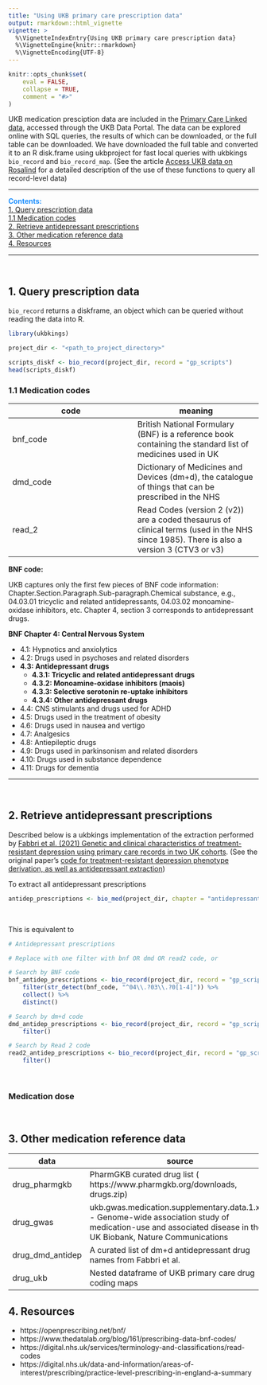 ```yaml
---
title: "Using UKB primary care prescription data"
output: rmarkdown::html_vignette
vignette: >
  %\VignetteIndexEntry{Using UKB primary care prescription data}
  %\VignetteEngine{knitr::rmarkdown}
  %\VignetteEncoding{UTF-8}
---
```


```r
knitr::opts_chunk$set(
    eval = FALSE,
    collapse = TRUE,
    comment = "#>"
)
```


UKB medication presciption data are included in the
[Primary Care Linked data](https://biobank.ndph.ox.ac.uk/showcase/showcase/docs/primary_care_data.pdf),
accessed through the UKB Data Portal. The data can be
explored online with SQL queries, the results of which can be
downloaded, or the full table can be downloaded. We have downloaded
the full table and converted it to an R disk.frame using ukbproject for
fast local queries with ukbkings `bio_record` and `bio_record_map`.
(See the article [Access UKB data on Rosalind](https://kenhanscombe.github.io/ukbkings/articles/kcl-ukb-access.html#record-level-data)
for a detailed description of the use of these functions to query all
record-level data)

***

<span style="color:dodgerblue;">**Contents:**</span>  
[1. Query prescription data]  
    [1.1 Medication codes]  
[2. Retrieve antidepressant prescriptions]  
[3. Other medication reference data]  
[4. Resources]

***

<br>

## 1. Query prescription data

`bio_record` returns a diskframe, an object which can be queried without
reading the data into R.

```r
library(ukbkings)

project_dir <- "<path_to_project_directory>"

scripts_diskf <- bio_record(project_dir, record = "gp_scripts")
head(scripts_diskf)
```



### 1.1 Medication codes

| code | meaning |
|---|---|
| bnf_code | British National Formulary (BNF) is a reference book containing the standard list of medicines used in UK |
| dmd_code | Dictionary of Medicines and Devices (dm+d), the catalogue of things that can be prescribed in the NHS |
| read_2 | Read Codes (version 2 (v2)) are a coded thesaurus of clinical terms (used in the NHS since 1985). There is also a version 3 (CTV3 or v3)  |


__BNF code:__

UKB captures only the first few pieces of BNF code information:
Chapter.Section.Paragraph.Sub-paragraph.Chemical substance, e.g.,
04.03.01 tricyclic and related antidepressants,
04.03.02 monoamine-oxidase inhibitors, etc. Chapter 4, section 3
corresponds to antidepressant drugs.

__BNF Chapter 4: Central Nervous System__

- 4.1: Hypnotics and anxiolytics
- 4.2: Drugs used in psychoses and related disorders
- __4.3: Antidepressant drugs__
    - __4.3.1: Tricyclic and related antidepressant drugs__
    - __4.3.2: Monoamine-oxidase inhibitors (maois)__
    - __4.3.3: Selective serotonin re-uptake inhibitors__
    - __4.3.4: Other antidepressant drugs__
- 4.4: CNS stimulants and drugs used for ADHD
- 4.5: Drugs used in the treatment of obesity
- 4.6: Drugs used in nausea and vertigo
- 4.7: Analgesics
- 4.8: Antiepileptic drugs
- 4.9: Drugs used in parkinsonism and related disorders
- 4.10: Drugs used in substance dependence
- 4.11: Drugs for dementia

***

<br>

## 2. Retrieve antidepressant prescriptions

Described below is a ukbkings implementation of the extraction performed
by [Fabbri et al. (2021) Genetic and clinical characteristics of
treatment-resistant depression using primary care records in two UK
cohorts](https://pubmed.ncbi.nlm.nih.gov/33753889/). (See the original
paper's [code for treatment-resistant depression phenotype derivation,
as well as antidepressant extraction](https://github.com/chiarafabbri/MDD_TRD_study/blob/master/scripts/extract_diagn_ADs_TRD_pheno.R))

To extract all antidepressant prescriptions

```r
antidep_prescriptions <- bio_med(project_dir, chapter = "antidepressants")
```

<br>

This is equivalent to

```r
# Antidepressant prescriptions

# Replace with one filter with bnf OR dmd OR read2 code, or

# Search by BNF code
bnf_antidep_prescriptions <- bio_record(project_dir, record = "gp_scripts") %>%
    filter(str_detect(bnf_code, "^04\\.?03\\.?0[1-4]")) %>%
    collect() %>%
    distinct()

# Search by dm+d code
dmd_antidep_prescriptions <- bio_record(project_dir, record = "gp_scripts") %>%
    filter()

# Search by Read 2 code
read2_antidep_prescriptions <- bio_record(project_dir, record = "gp_scripts") %>%
    filter()
```

<br>

### Medication dose

<br>

## 3. Other medication reference data

|data|source|
|---|---|
| drug_pharmgkb | PharmGKB curated drug list (​https://www.pharmgkb.org/downloads​, drugs.zip) |
| drug_gwas | ukb.gwas.medication.supplementary.data.1.xlsx - Genome-wide association study of medication-use and associated disease in the UK Biobank, Nature Communications |
| drug_dmd_antidep | A curated list of dm+d antidepressant drug names from Fabbri et al. |
| drug_ukb | Nested dataframe of UKB primary care drug coding maps |


## 4. Resources

- https://openprescribing.net/bnf/
- https://www.thedatalab.org/blog/161/prescribing-data-bnf-codes/
- https://digital.nhs.uk/services/terminology-and-classifications/read-codes
- https://digital.nhs.uk/data-and-information/areas-of-interest/prescribing/practice-level-prescribing-in-england-a-summary
